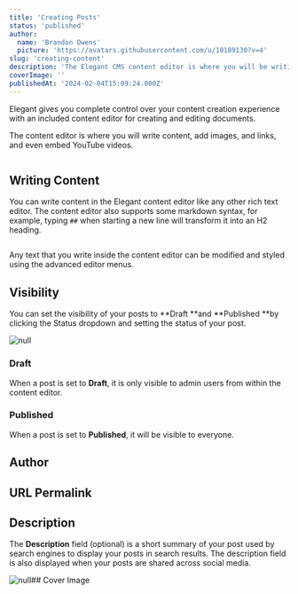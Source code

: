 ```yaml
---
title: 'Creating Posts'
status: 'published'
author:
  name: 'Brandon Owens'
  picture: 'https://avatars.githubusercontent.com/u/10189130?v=4'
slug: 'creating-content'
description: 'The Elegant CMS content editor is where you will be writing content, adding images, links, and even embedded YouTube videos. '
coverImage: ''
publishedAt: '2024-02-04T15:09:24.000Z'
---
```


Elegant gives you complete control over your content creation experience with an included content editor for creating and editing documents.

The content editor is where you will write content, add images, and links, and even embed YouTube videos.



<div class="my-8 shadow-xl"><img class="rounded-xl" src="/api/images/elegant_content_editor-U4MT.gif" alt=""></div>



## Writing Content

You can write content in the Elegant content editor like any other rich text editor. The content editor also supports some markdown syntax, for example, typing `##` when starting a new line will transform it into an H2 heading.



<div class="my-8 shadow-xl"><img class="rounded-xl" src="/api/images/elegant_content_editor_menus-Q3OD.gif" alt=""></div>



Any text that you write inside the content editor can be modified and styled using the advanced editor menus.

## Visibility

You can set the visibility of your posts to **Draft **and **Published **by clicking the Status dropdown and setting the status of your post.

![null](/api/images/screenshot-2024-02-04-145528-kzNj.png)

### Draft

When a post is set to **Draft**, it is only visible to admin users from within the content editor.

### Published

When a post is set to **Published**, it will be visible to everyone.

## Author

## URL Permalink

## Description

The **Description** field (optional) is a short summary of your post used by search engines to display your posts in search results. The description field is also displayed when your posts are shared across social media.

![null](/api/images/screenshot-2024-02-04-145918-g2NT.png)## Cover Image



